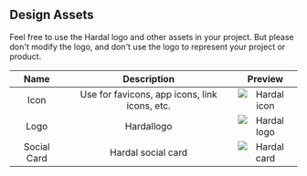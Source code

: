 ## Design Assets

Feel free to use the Hardal logo and other assets in your project. But please don't modify the logo, and don't use the logo to represent your project or product.

|    Name     |                  Description                  |           Preview            |
| :---------: | :-------------------------------------------: | :--------------------------: |
|    Icon     | Use for favicons, app icons, link icons, etc. | ![Hardal icon](/favicon.svg) |
|    Logo     |                  Hardallogo                   |  ![Hardal logo](/logo.svg)   |
| Social Card |              Hardal social card               |   ![Hardal card](/og.jpg)   |
